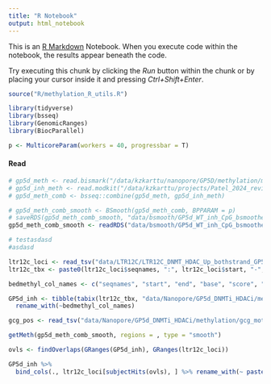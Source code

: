 ```yaml
---
title: "R Notebook"
output: html_notebook
---
```


This is an [R Markdown](http://rmarkdown.rstudio.com) Notebook. When you execute code within the notebook, the results appear beneath the code. 

Try executing this chunk by clicking the *Run* button within the chunk or by placing your cursor inside it and pressing *Ctrl+Shift+Enter*. 

```r
source("R/methylation_R_utils.R")

library(tidyverse)
library(bsseq)
library(GenomicRanges)
library(BiocParallel)

p <- MulticoreParam(workers = 40, progressbar = T)
```

#### Read
```r

# gp5d_meth <- read.bismark("/data/kzkarttu/nanopore/GP5D/methylation/methylation_calls.GP5D.raw.cpg.mfreq.txt.gz")
# gp5d_inh_meth <- read.modkit("/data/kzkarttu/projects/Patel_2024_revision/data/Nanopore/GP5d_DNMTi_HDACi/methylation/GP5d_DNMTi_HDACi_bedMethyl_no_GCG.bed.gz")
# gp5d_meth_comb <- bsseq::combine(gp5d_meth, gp5d_inh_meth)

# gp5d_meth_comb_smooth <- BSmooth(gp5d_meth_comb, BPPARAM = p)
# saveRDS(gp5d_meth_comb_smooth, "data/bsmooth/GP5d_WT_inh_CpG_bsmoothed.rds")
gp5d_meth_comb_smooth <- readRDS("data/bsmooth/GP5d_WT_inh_CpG_bsmoothed.rds")

# testasdasd
#asdasd
```

```r
ltr12c_loci <- read_tsv("data/LTR12C/LTR12C_DNMT_HDAC_Up_bothstrand_GP5d.bed", col_names = c("seqnames", "start", "end", "name", "width", "strand"))
ltr12c_tbx <- paste0(ltr12c_loci$seqnames, ":", ltr12c_loci$start, "-", ltr12c_loci$end)

bedmethyl_col_names <- c("seqnames", "start", "end", "base", "score", "strand", "start_pos", "end_pos", "color", "n_valid_cov", "frac_mod", "n_mod", "n_canonical", "n_other_mod", "n_del", "n_fail", "n_diff", "n_nocall")

GP5d_inh <- tibble(tabix(ltr12c_tbx, "data/Nanopore/GP5d_DNMTi_HDACi/methylation/GP5d_DNMTi_HDACi_bedMethyl.bed.gz")) %>%
  rename_with(~bedmethyl_col_names)

gcg_pos <- read_tsv("data/Nanopore/GP5d_DNMTi_HDACi/methylation/gcg_motifs.bed", col_names = bedmethyl_col_names[1:6])

getMeth(gp5d_meth_comb_smooth, regions = , type = "smooth")
```



```r
ovls <- findOverlaps(GRanges(GP5d_inh), GRanges(ltr12c_loci))

GP5d_inh %>%
  bind_cols(., ltr12c_loci[subjectHits(ovls), ] %>% rename_with(~ paste0("ltr12c_", colnames(ltr12c_loci))))
```
